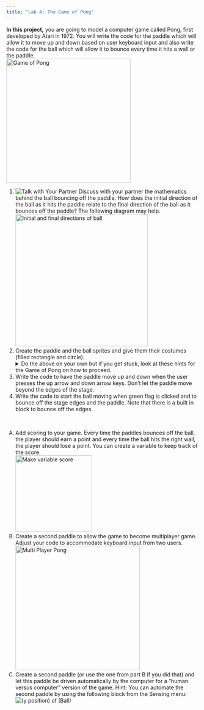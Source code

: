 ```yaml
---
title: "Lab 4: The Game of Pong"
---
```


::: learn
<strong>In this project,</strong> you are going to model a computer game called Pong, first developed by Atari in 1972. You will write the code for the paddle which will allow it to move up and down based on user keyboard input and also write the code for the ball which will allow it to bounce every time it hits a wall or the paddle.<br /> <img src="/img/1-introduction/Pong_img/pongAnimation.gif" title="Game of Pong" alt="Game of Pong" class="indent" width="325"/>
:::

::: {#first .forYouToDo}
<ol>

<!--<li>Play with the program <a href="http://snap.berkeley.edu/snapsource/snap.html#present:Username=bjcsolutions&ProjectName=U1L5Pong_Teacher&hideControls" target="_blank"> linked here </a>to get a feel how the game works. Use the up and down arrow keys to move the paddle. The initial angle at which the ball starts is random, so if it is not to your liking, you can reload the page for a different initial angle.</li>-->

<li><img src="/img/icons/talk-with-your-partner.png" title="Talk with Your Partner" alt="Talk with Your Partner" class="imageRight"/> Discuss with your partner the mathematics behind the ball bouncing off the paddle. How does the initial direction of the ball as it hits the paddle relate to the final direction of the ball as it bounces off the paddle? The following diagram may help. <br /> <img src="/img/1-introduction/Pong_img/Bounce.png" title="Initial and final directions of ball" alt="Initial and final directions of ball" class="indent" height="346"/></li>

<li>Create the paddle and the ball sprites and give them their costumes (filled rectangle and circle).</li>

<details>
<summary>Do the above on your own but if you get stuck, look at these hints for the Game of Pong on how to proceed.</summary>
<div class="forYouToDo" id="first">
<ol>
<li><a class="run" href="/prog/L4-pong-student.xml" target="_blank"><img class="inline" src="/img/icons/load-save.png" alt="Click here to load this file. Then save it to your Snap! account." title="Click here to load this file. Then save it to your Snap! account."></a><br /> Examine the starter file where a rectangular paddle sprite and a circular ball sprite have been created for you.</li>
<li>
Write the code for the paddle first. The paddle should be allowed to move only up and down near the right edge of the screen. When the user presses the up/down arrow keys on the keyboard, the paddle should move up or down a certain amount but it should never wander off the edges of the screen. You may find the following blocks useful.<br />
<img class="indent" src="/img/1-introduction/Pong_img/PaddleCodeHint.png" width="400"  alt="Paddle code blocks: when green flag clicked, when up arrow pressed, when down arrow pressed, go to x: (230) y:(0), if on edge, bounce, change y by (15), change y by (-15)" title="Paddle code blocks: when green flag clicked, when up arrow pressed, when down arrow pressed, go to x: (230) y:(0), if on edge, bounce, change y by (15), change y by (-15)"/>
</li>
<li>
The code for the ball is a bit trickier due to the paddle bounce.  
Initialize the ball to appear in the middle of the screen and give it a random direction. Then check if the ball is at the edge of the screen or is touching the paddle.  In each case the ball needs to bounce. Snap<em>!</em> already provides you with a block for bouncing off the edges of the screen.<br />
<img class="indent" src="/img/1-introduction/Pong_img/edgeBounce.png" width="161" alt="if on edge, bounce" title="if on edge, bounce"/><br/>
You can write the code for the ball bouncing off the paddle by realizing that the ball bounces from the paddle with the negative of the direction at which it hits the paddle.  Remember that in Snap<em>!</em> positive angles are measured clockwise from the 0&deg;, up direction, and negative angles are measured counterclockwise from the 0&deg;, up direction.<br/>
<img class="indent" src="/img/1-introduction/Pong_img/Bounce.png" height="346" alt="Ball bouncing with final direction equal to the negative of the initial direction." title="Ball bouncing with final direction equal to the negative of the initial direction."/>
<img  src="/img/1-introduction/Pong_img/Directions.png" width="517"  alt="Directions: 0, 90, 180, 270 and 0, -90, -180, -270" title="Directions: 0, 90, 180, 270 and 0, -90, -180, -270"/><br/>
Now write the code for the ball. You may find the following blocks useful.<br />
<img class="indent" src="/img/1-introduction/Pong_img/BallCodeHint.png" width="400" alt="Ball Code blocks: when green flag clicked, forever, if( ), (-1)X(direction), touching(Paddle)?, go to x:(0) y:(0), point in direction (), if on edge, bounce, move (5) steps, pick random (0) to (360)" title="Ball Code blocks: when green flag clicked, forever, if( ), (-1)X(direction), touching(Paddle)?, go to x:(0) y:(0), point in direction (), if on edge, bounce, move (5) steps, pick random (0) to (360)"/>
</li>
</ol>
</div>
</details>

<li>Write the code to have the paddle move up and down when the user presses the up arrow and down arrow keys. Don't let the paddle move beyond the edges of the stage.</li>

<li>Write the code to start the ball moving when green flag is clicked and to bounce off the stage edges and the paddle. Note that there is a built in block to bounce off the edges.</li>

</ol>

 
:::

::: takeItFurther
<ol type="A">

<li>Add scoring to your game. Every time the paddles bounces off the ball, the player should earn a point and every time the ball hits the right wall, the player should lose a point. You can create a variable to keep track of the score.<br /> <img src="/img/1-introduction/Pong_img/ScoreVariable.png" title="Make variable score" alt="Make variable score" class="indent" height="200"/></li>

<li>Create a second paddle to allow the game to become multiplayer game. Adjust your code to accommodate keyboard input from two users.<br /> <img src="/img/1-introduction/Pong_img/TwoPlayer.png" title="Multi Player Pong" alt="Multi Player Pong" class="indent" width="325"/></li>

<li>Create a second paddle (or use the one from part B if you did that) and let this paddle be driven automatically by the computer for a "human versus computer" version of the game. Hint: You can automate the second paddle by using the following block from the Sensing menu:<br /> <img src="/img/1-introduction/Pong_img/yPositionofBallSensing.png" title="(y position) of (Ball)" alt="(y position) of (Ball)" class="indent"/></li>

<!--<li> You may notice that sometimes when the ball hits the paddle at a steep angle, the ball gets “trapped”. Why do you think this is so?  Which part of your code is responsible for this?  Can you improve your code so that this does not happen?</li>-->

</ol>
:::
